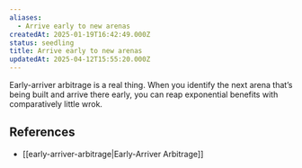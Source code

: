 ```yaml
---
aliases:
  - Arrive early to new arenas
createdAt: 2025-01-19T16:42:49.000Z
status: seedling
title: Arrive early to new arenas
updatedAt: 2025-04-12T15:55:20.000Z
---
```

Early-arriver arbitrage is a real thing. When you identify the next arena that’s being built and arrive there early, you can reap exponential benefits with comparatively little wrok.

## References

- [[early-arriver-arbitrage|Early-Arriver Arbitrage]]
